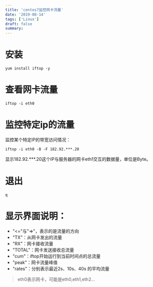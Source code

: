 ```yaml
---
title: 'centos7监控网卡流量'
date: '2019-08-14'
tags: ['Linux']
draft: false
summary: 
---
```


# 安装
```
yum install iftop -y
```

# 查看网卡流量
```
iftop -i eth0
```

# 监控特定ip的流量
监控某个特定IP的带宽访问情况：
```
iftop -i eth0 -B -F 182.92.***.20
```
显示182.92.***.20这个IP与服务器的网卡eth1交互的数据量，单位是Byte。

# 退出
```
q
```

# 显示界面说明：
* "<="与"=>"，表示的是流量的方向  
* "TX"：从网卡发出的流量  
* "RX"：网卡接收流量  
* "TOTAL"：网卡发送接收总流量  
* "cum"：iftop开始运行到当前时间点的总流量  
* "peak"：网卡流量峰值  
* "rates"：分别表示最近2s、10s、40s 的平均流量  

> eth0表示网卡，可能是eth0,eth1,eth2...